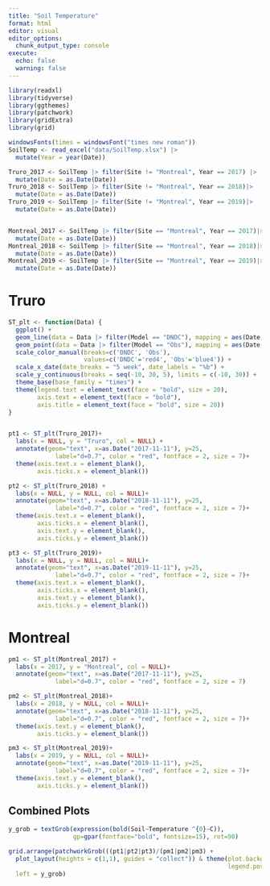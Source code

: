 ```yaml
---
title: "Soil Temperature"
format: html
editor: visual
editor_options: 
  chunk_output_type: console
execute: 
  echo: false
  warning: false
---
```


```r
library(readxl)
library(tidyverse)
library(ggthemes)
library(patchwork)
library(gridExtra)
library(grid)

windowsFonts(times = windowsFont("times new roman"))
SoilTemp <- read_excel("data/SoilTemp.xlsx") |> 
  mutate(Year = year(Date))

Truro_2017 <- SoilTemp |> filter(Site != "Montreal", Year == 2017) |> 
  mutate(Date = as.Date(Date))
Truro_2018 <- SoilTemp |> filter(Site != "Montreal", Year == 2018)|> 
  mutate(Date = as.Date(Date))
Truro_2019 <- SoilTemp |> filter(Site != "Montreal", Year == 2019)|> 
  mutate(Date = as.Date(Date))


Montreal_2017 <- SoilTemp |> filter(Site == "Montreal", Year == 2017)|> 
  mutate(Date = as.Date(Date))
Montreal_2018 <- SoilTemp |> filter(Site == "Montreal", Year == 2018)|> 
  mutate(Date = as.Date(Date))
Montreal_2019 <- SoilTemp |> filter(Site == "Montreal", Year == 2019)|> 
  mutate(Date = as.Date(Date))
```

# Truro

```r
ST_plt <- function(Data) {
  ggplot() +
  geom_line(data = Data |> filter(Model == "DNDC"), mapping = aes(Date, temp, color = "DNDC"), linewidth = 1) +
  geom_point(data = Data |> filter(Model == "Obs"), mapping = aes(Date, temp, color = "Obs"), size = 2.5) +
  scale_color_manual(breaks=c('DNDC', 'Obs'),
                     values=c('DNDC'='red4', 'Obs'='blue4')) +
  scale_x_date(date_breaks = "5 week", date_labels = "%b") + 
  scale_y_continuous(breaks = seq(-10, 30, 5), limits = c(-10, 30)) +
  theme_base(base_family = "times") +
  theme(legend.text = element_text(face = "bold", size = 20),
        axis.text = element_text(face = "bold"),
        axis.title = element_text(face = "bold", size = 20))
}


pt1 <- ST_plt(Truro_2017)+
  labs(x = NULL, y = "Truro", col = NULL) +
  annotate(geom="text", x=as.Date("2017-11-11"), y=25, 
             label="d=0.7", color = "red", fontface = 2, size = 7)+
  theme(axis.text.x = element_blank(),
        axis.ticks.x = element_blank())

pt2 <- ST_plt(Truro_2018) +
  labs(x = NULL, y = NULL, col = NULL)+
  annotate(geom="text", x=as.Date("2018-11-11"), y=25, 
             label="d=0.7", color = "red", fontface = 2, size = 7)+
  theme(axis.text.x = element_blank(),
        axis.ticks.x = element_blank(),
        axis.text.y = element_blank(),
        axis.ticks.y = element_blank())

pt3 <- ST_plt(Truro_2019)+
  labs(x = NULL, y = NULL, col = NULL)+
  annotate(geom="text", x=as.Date("2019-11-11"), y=25, 
             label="d=0.7", color = "red", fontface = 2, size = 7)+
  theme(axis.text.x = element_blank(),
        axis.ticks.x = element_blank(),
        axis.text.y = element_blank(),
        axis.ticks.y = element_blank())

```

# Montreal

```r
pm1 <- ST_plt(Montreal_2017) +
  labs(x = 2017, y = "Montreal", col = NULL)+
  annotate(geom="text", x=as.Date("2017-11-11"), y=25, 
             label="d=0.7", color = "red", fontface = 2, size = 7)

pm2 <- ST_plt(Montreal_2018)+
  labs(x = 2018, y = NULL, col = NULL)+
  annotate(geom="text", x=as.Date("2018-11-11"), y=25, 
             label="d=0.7", color = "red", fontface = 2, size = 7)+
  theme(axis.text.y = element_blank(),
        axis.ticks.y = element_blank())

pm3 <- ST_plt(Montreal_2019)+
  labs(x = 2019, y = NULL, col = NULL)+
  annotate(geom="text", x=as.Date("2019-11-11"), y=25, 
             label="d=0.7", color = "red", fontface = 2, size = 7)+
  theme(axis.text.y = element_blank(),
        axis.ticks.y = element_blank())

```

## Combined Plots

```r
y_grob = textGrob(expression(bold(Soil~Temperature ^{0}~C)),
                  gp=gpar(fontface="bold", fontsize=15), rot=90)

grid.arrange(patchworkGrob(((pt1|pt2|pt3)/(pm1|pm2|pm3) + 
  plot_layout(heights = c(1,1), guides = "collect")) & theme(plot.background = element_blank(),
                                                             legend.position = "top")),
  left = y_grob)
```
